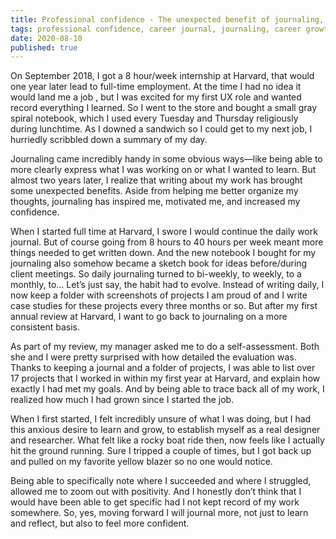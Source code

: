 ```yaml
---
title: Professional confidence - The unexpected benefit of journaling, and the expected benefit of a yellow blazer
tags: professional confidence, career journal, journaling, career growth, professional development, professional growth, annual review
date: 2020-08-10
published: true
---
```


On September 2018, I got a 8 hour/week internship at Harvard, that would one year later lead to full-time employment. At the time I had no idea it would land me a job , but I was excited for my first UX role and wanted record everything I learned. So I went to the store and bought a small gray spiral notebook, which I used every Tuesday and Thursday religiously during lunchtime. As I downed a sandwich so I could get to my next job, I hurriedly scribbled down a summary of my day.

Journaling came incredibly handy in some obvious ways—like being able to more clearly express what I was working on or what I wanted to learn. But almost two years later, I realize that writing about my work has brought some unexpected benefits. Aside from helping me better organize my thoughts, journaling has inspired me, motivated me, and increased my confidence. 

When I started full time at Harvard, I swore I would continue the daily work journal. But of course going from 8 hours to 40 hours per week meant more things needed to get written down. And the new notebook I bought for my journaling also somehow became a sketch book for ideas before/during client meetings. So daily journaling turned to bi-weekly, to weekly, to a monthly, to… Let’s just say, the habit had to evolve. Instead of writing daily,  I now keep a folder with screenshots of projects I am proud of and I write case studies for these projects every three months or so. But after my first annual review at Harvard, I want to go back to journaling on a more consistent basis.

As part of my review, my manager asked me to do a self-assessment. Both she and I were pretty surprised with how detailed the evaluation was.  Thanks to keeping a journal and a folder of projects, I was able to list over 17 projects that I worked in within my first year at Harvard, and explain how exactly I had met my goals. And by being able to trace back all of my work, I realized how much I had grown since I started the job. 

When I first started, I felt incredibly unsure of what I was doing, but I had this anxious desire to learn and grow, to establish myself as a real designer and researcher. What felt like a rocky boat ride then, now feels like I actually hit the ground running.  Sure I tripped a couple of times, but I got back up and pulled on my favorite yellow blazer so no one would notice.

Being able to specifically note where I succeeded and where I struggled, allowed me to zoom out with positivity. And I honestly don’t think that I would have been able to get specific had I not kept record of my work somewhere. So, yes, moving forward I will journal more, not just to learn and reflect, but also to feel more confident. 